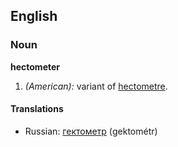 ==English==

===Noun===
'''hectometer'''

# ''(American):'' variant of [[hectometre]].

====Translations====
*Russian: [[гектометр]] (gektométr)